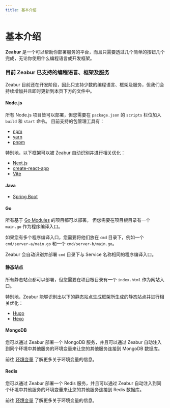 ```yaml
---
title: 基本介绍
---
```


# 基本介绍

**Zeabur** 是一个可以帮助你部署服务的平台，而且只需要透过几个简单的按钮几个完成，无论你使用什么编程语言或开发框架。

### 目前 Zeabur 已支持的编程语言、框架及服务

Zeabur 目前还在开发阶段，因此只支持少数的编程语言、框架及服务，但我们会持续增加并且即时更新到本页下方的文件中。

#### Node.js

所有 Node.js 项目皆可以部署，但您需要在 `package.json` 的 `scripts` 栏位加入 `build` 和 `start` 命令。 目前支持的包管理工具有：

- [npm](https://www.npmjs.com/)
- [yarn](https://yarnpkg.com/)
- [pnpm](https://pnpm.js.org/)

特别地，以下框架可以被 Zeabur 自动识别并进行相关优化：

- [Next.js](https://nextjs.org/)
- [create-react-app](https://create-react-app.dev/)
- [Vite](https://vitejs.dev/)

#### Java

- [Spring Boot](https://spring.io/projects/spring-boot)

#### Go

所有基于 [Go Modules](https://blog.golang.org/using-go-modules) 的项目都可以部署。 但您需要在项目根目录有一个 `main.go` 作为程序编译入口。

如果您有多个程序编译入口，您需要将他们放在 `cmd` 目录下，例如一个 `cmd/server-a/main.go` 和一个 `cmd/server-b/main.go`。

Zeabur 会自动识别并部署 `cmd` 目录下与 Service 名称相同的程序编译入口。

#### 静态站点

所有静态站点都可以部署，但您需要在项目根目录有一个 `index.html` 作为网站入口。

特别地，Zeabur 能够识别出以下的静态站点生成框架所生成的静态站点并进行相关优化：

- [Hugo](https://gohugo.io/)
- [Hexo](https://hexo.io/)

#### MongoDB

您可以通过 Zeabur 部署一个 MongoDB 服务，并且可以通过 Zeabur 自动注入到同个环境中其他服务的环境变量来让您的其他服务连接到 MongoDB 数据库。

前往 [环境变量](/zh-TW/variable) 了解更多关于环境变量的信息。

#### Redis

您可以通过 Zeabur 部署一个 Redis 服务，并且可以通过 Zeabur 自动注入到同个环境中其他服务的环境变量来让您的其他服务连接到 Redis 数据库。

前往 [环境变量](/zh-TW/variable) 了解更多关于环境变量的信息。
